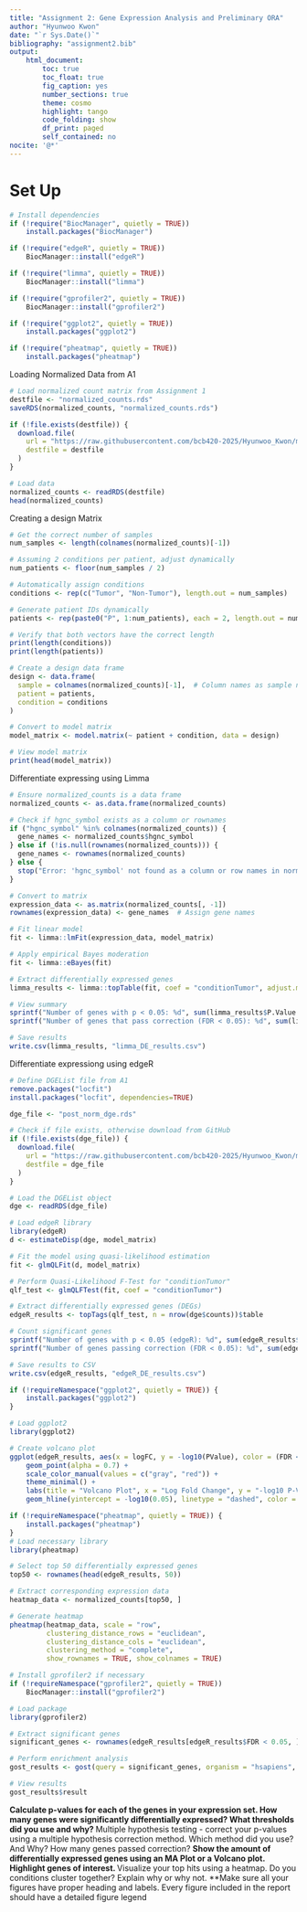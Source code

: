 ```yaml
---
title: "Assignment 2: Gene Expression Analysis and Preliminary ORA"
author: "Hyunwoo Kwon"
date: "`r Sys.Date()`"
bibliography: "assignment2.bib"
output:
    html_document:
        toc: true
        toc_float: true
        fig_caption: yes
        number_sections: true
        theme: cosmo
        highlight: tango
        code_folding: show
        df_print: paged
        self_contained: no
nocite: '@*'
---
```


# **Set Up**
```r
# Install dependencies
if (!require("BiocManager", quietly = TRUE))
    install.packages("BiocManager")

if (!require("edgeR", quietly = TRUE))
    BiocManager::install("edgeR")

if (!require("limma", quietly = TRUE))
    BiocManager::install("limma")

if (!require("gprofiler2", quietly = TRUE))
    BiocManager::install("gprofiler2")

if (!require("ggplot2", quietly = TRUE))
    install.packages("ggplot2")

if (!require("pheatmap", quietly = TRUE))
    install.packages("pheatmap")
```

Loading Normalized Data from A1
```r
# Load normalized count matrix from Assignment 1
destfile <- "normalized_counts.rds"
saveRDS(normalized_counts, "normalized_counts.rds")

if (!file.exists(destfile)) {
  download.file(
    url = "https://raw.githubusercontent.com/bcb420-2025/Hyunwoo_Kwon/main/A1/normalized_counts.rds", 
    destfile = destfile
  )
}

# Load data
normalized_counts <- readRDS(destfile)
head(normalized_counts)

```

Creating a design Matrix
```r
# Get the correct number of samples
num_samples <- length(colnames(normalized_counts)[-1]) 

# Assuming 2 conditions per patient, adjust dynamically
num_patients <- floor(num_samples / 2) 

# Automatically assign conditions
conditions <- rep(c("Tumor", "Non-Tumor"), length.out = num_samples) 

# Generate patient IDs dynamically
patients <- rep(paste0("P", 1:num_patients), each = 2, length.out = num_samples)

# Verify that both vectors have the correct length
print(length(conditions))
print(length(patients))

# Create a design data frame
design <- data.frame(
  sample = colnames(normalized_counts)[-1],  # Column names as sample names
  patient = patients,
  condition = conditions
)

# Convert to model matrix
model_matrix <- model.matrix(~ patient + condition, data = design)

# View model matrix
print(head(model_matrix))
```


Differentiate expressing using Limma
```r
# Ensure normalized_counts is a data frame
normalized_counts <- as.data.frame(normalized_counts)

# Check if hgnc_symbol exists as a column or rownames
if ("hgnc_symbol" %in% colnames(normalized_counts)) {
  gene_names <- normalized_counts$hgnc_symbol
} else if (!is.null(rownames(normalized_counts))) {
  gene_names <- rownames(normalized_counts)
} else {
  stop("Error: 'hgnc_symbol' not found as a column or row names in normalized_counts")
}

# Convert to matrix
expression_data <- as.matrix(normalized_counts[, -1])
rownames(expression_data) <- gene_names  # Assign gene names

# Fit linear model
fit <- limma::lmFit(expression_data, model_matrix)

# Apply empirical Bayes moderation
fit <- limma::eBayes(fit)

# Extract differentially expressed genes
limma_results <- limma::topTable(fit, coef = "conditionTumor", adjust.method = "BH", number=nrow(expression_data))

# View summary
sprintf("Number of genes with p < 0.05: %d", sum(limma_results$P.Value < 0.05))
sprintf("Number of genes that pass correction (FDR < 0.05): %d", sum(limma_results$adj.P.Val < 0.05))

# Save results
write.csv(limma_results, "limma_DE_results.csv")

```



Differentiate expressiong using edgeR
```r
# Define DGEList file from A1
remove.packages("locfit")
install.packages("locfit", dependencies=TRUE)

dge_file <- "post_norm_dge.rds"

# Check if file exists, otherwise download from GitHub
if (!file.exists(dge_file)) {
  download.file(
    url = "https://raw.githubusercontent.com/bcb420-2025/Hyunwoo_Kwon/main/A1/post_norm_dge.rds",
    destfile = dge_file
  )
}

# Load the DGEList object
dge <- readRDS(dge_file)

# Load edgeR library
library(edgeR)
d <- estimateDisp(dge, model_matrix)

# Fit the model using quasi-likelihood estimation
fit <- glmQLFit(d, model_matrix)

# Perform Quasi-Likelihood F-Test for "conditionTumor"
qlf_test <- glmQLFTest(fit, coef = "conditionTumor")

# Extract differentially expressed genes (DEGs)
edgeR_results <- topTags(qlf_test, n = nrow(dge$counts))$table

# Count significant genes
sprintf("Number of genes with p < 0.05 (edgeR): %d", sum(edgeR_results$PValue < 0.05))
sprintf("Number of genes passing correction (FDR < 0.05): %d", sum(edgeR_results$FDR < 0.05))

# Save results to CSV
write.csv(edgeR_results, "edgeR_DE_results.csv")

```




```r
if (!requireNamespace("ggplot2", quietly = TRUE)) {
    install.packages("ggplot2")
}

# Load ggplot2
library(ggplot2)

# Create volcano plot
ggplot(edgeR_results, aes(x = logFC, y = -log10(PValue), color = (FDR < 0.05))) +
    geom_point(alpha = 0.7) +
    scale_color_manual(values = c("gray", "red")) +
    theme_minimal() +
    labs(title = "Volcano Plot", x = "Log Fold Change", y = "-log10 P-Value") +
    geom_hline(yintercept = -log10(0.05), linetype = "dashed", color = "blue")

```


```r
if (!requireNamespace("pheatmap", quietly = TRUE)) {
    install.packages("pheatmap")
}
# Load necessary library
library(pheatmap)

# Select top 50 differentially expressed genes
top50 <- rownames(head(edgeR_results, 50))

# Extract corresponding expression data
heatmap_data <- normalized_counts[top50, ]

# Generate heatmap
pheatmap(heatmap_data, scale = "row", 
         clustering_distance_rows = "euclidean", 
         clustering_distance_cols = "euclidean", 
         clustering_method = "complete",
         show_rownames = TRUE, show_colnames = TRUE)


```


```r
# Install gprofiler2 if necessary
if (!requireNamespace("gprofiler2", quietly = TRUE))
    BiocManager::install("gprofiler2")

# Load package
library(gprofiler2)

# Extract significant genes
significant_genes <- rownames(edgeR_results[edgeR_results$FDR < 0.05, ])

# Perform enrichment analysis
gost_results <- gost(query = significant_genes, organism = "hsapiens", sources = c("GO:BP", "KEGG"))

# View results
gost_results$result

```

**Calculate p-values for each of the genes in your expression set. How many genes were significantly differentially expressed? What thresholds did you use and why?
**Multiple hypothesis testing - correct your p-values using a multiple hypothesis correction method. Which method did you use? And Why? How many genes passed correction?
**Show the amount of differentially expressed genes using an MA Plot or a Volcano plot. Highlight genes of interest.
**Visualize your top hits using a heatmap. Do you conditions cluster together? Explain why or why not.
**Make sure all your figures have proper heading and labels. Every figure included in the report should have a detailed figure legend







